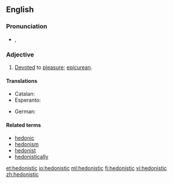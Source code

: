 ==English==

===Pronunciation===
* {{IPA|/hidəˈnɪstɪk/}}, {{X-SAMPA|/hid@"nIstIk/}}

===Adjective===
{{en-adj}}

# [[devote|Devoted]] to [[pleasure]]; [[epicurean]].

====Translations====
{{trans-top|devoted to pleasure}}
* Catalan: {{t-|ca|hedonista}}
* Esperanto: {{t-|eo|hedonisma}}
{{trans-mid}}
* German: {{t+|de|hedonistisch}}
{{trans-bottom}}

====Related terms====
* [[hedonic]]
* [[hedonism]]
* [[hedonist]]
* [[hedonistically]]

[[et:hedonistic]]
[[io:hedonistic]]
[[ml:hedonistic]]
[[fi:hedonistic]]
[[vi:hedonistic]]
[[zh:hedonistic]]